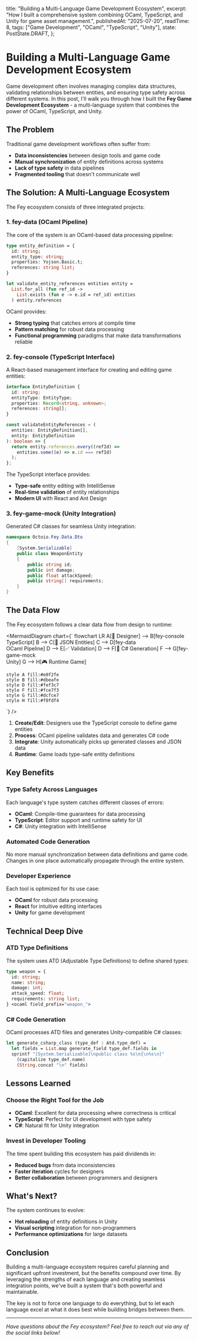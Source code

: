 
  title: "Building a Multi-Language Game Development Ecosystem",
  excerpt:
    "How I built a comprehensive system combining OCaml, TypeScript, and Unity for game asset management.",
  publishedAt: "2025-07-20",
  readTime: 8,
  tags: ["Game Development", "OCaml", "TypeScript", "Unity"],
  state: PostState.DRAFT,
};

<PostHeader metadata={metadata} />

# Building a Multi-Language Game Development Ecosystem

Game development often involves managing complex data structures, validating relationships between entities, and ensuring type safety across different systems. In this post, I'll walk you through how I built the **Fey Game Development Ecosystem** - a multi-language system that combines the power of OCaml, TypeScript, and Unity.

## The Problem

Traditional game development workflows often suffer from:

- **Data inconsistencies** between design tools and game code
- **Manual synchronization** of entity definitions across systems
- **Lack of type safety** in data pipelines
- **Fragmented tooling** that doesn't communicate well

## The Solution: A Multi-Language Ecosystem

The Fey ecosystem consists of three integrated projects:

### 1. fey-data (OCaml Pipeline)

The core of the system is an OCaml-based data processing pipeline:

```ocaml
type entity_definition = {
  id: string;
  entity_type: string;
  properties: Yojson.Basic.t;
  references: string list;
}

let validate_entity_references entities entity =
  List.for_all (fun ref_id ->
    List.exists (fun e -> e.id = ref_id) entities
  ) entity.references
```

OCaml provides:

- **Strong typing** that catches errors at compile time
- **Pattern matching** for robust data processing
- **Functional programming** paradigms that make data transformations reliable

### 2. fey-console (TypeScript Interface)

A React-based management interface for creating and editing game entities:

```typescript
interface EntityDefinition {
  id: string;
  entityType: EntityType;
  properties: Record<string, unknown>;
  references: string[];
}

const validateEntityReferences = (
  entities: EntityDefinition[],
  entity: EntityDefinition
): boolean => {
  return entity.references.every((refId) =>
    entities.some((e) => e.id === refId)
  );
};
```

The TypeScript interface provides:

- **Type-safe** entity editing with IntelliSense
- **Real-time validation** of entity relationships
- **Modern UI** with React and Ant Design

### 3. fey-game-mock (Unity Integration)

Generated C# classes for seamless Unity integration:

```csharp
namespace Octoio.Fey.Data.Dto
{
    [System.Serializable]
    public class WeaponEntity
    {
        public string id;
        public int damage;
        public float attackSpeed;
        public string[] requirements;
    }
}
```

## The Data Flow

The Fey ecosystem follows a clear data flow from design to runtime:

<MermaidDiagram
  chart={`
flowchart LR
    A[🎨 Designer] --> B[fey-console<br/>TypeScript]
    B --> C[📝 JSON Entities]
    C --> D[fey-data<br/>OCaml Pipeline]
    D --> E[✅ Validation]
    D --> F[🔧 C# Generation]
    F --> G[fey-game-mock<br/>Unity]
    G --> H[🎮 Runtime Game]
    
    style A fill:#e0f2fe
    style B fill:#dbeafe
    style D fill:#fef3c7
    style F fill:#fce7f3
    style G fill:#dcfce7
    style H fill:#f0fdf4
`}
/>

1. **Create/Edit**: Designers use the TypeScript console to define game entities
2. **Process**: OCaml pipeline validates data and generates C# code
3. **Integrate**: Unity automatically picks up generated classes and JSON data
4. **Runtime**: Game loads type-safe entity definitions

## Key Benefits

### Type Safety Across Languages

Each language's type system catches different classes of errors:

- **OCaml**: Compile-time guarantees for data processing
- **TypeScript**: Editor support and runtime safety for UI
- **C#**: Unity integration with IntelliSense

### Automated Code Generation

No more manual synchronization between data definitions and game code. Changes in one place automatically propagate through the entire system.

### Developer Experience

Each tool is optimized for its use case:

- **OCaml** for robust data processing
- **React** for intuitive editing interfaces
- **Unity** for game development

## Technical Deep Dive

### ATD Type Definitions

The system uses ATD (Adjustable Type Definitions) to define shared types:

```ocaml
type weapon = {
  id: string;
  name: string;
  damage: int;
  attack_speed: float;
  requirements: string list;
} <ocaml field_prefix="weapon_">
```

### C# Code Generation

OCaml processes ATD files and generates Unity-compatible C# classes:

```ocaml
let generate_csharp_class (type_def : Atd.type_def) =
  let fields = List.map generate_field type_def.fields in
  sprintf "[System.Serializable]\npublic class %s\n{\n%s\n}"
    (capitalize type_def.name)
    (String.concat "\n" fields)
```

## Lessons Learned

### Choose the Right Tool for the Job

- **OCaml**: Excellent for data processing where correctness is critical
- **TypeScript**: Perfect for UI development with type safety
- **C#**: Natural fit for Unity integration

### Invest in Developer Tooling

The time spent building this ecosystem has paid dividends in:

- **Reduced bugs** from data inconsistencies
- **Faster iteration** cycles for designers
- **Better collaboration** between programmers and designers

## What's Next?

The system continues to evolve:

- **Hot reloading** of entity definitions in Unity
- **Visual scripting** integration for non-programmers
- **Performance optimizations** for large datasets

## Conclusion

Building a multi-language ecosystem requires careful planning and significant upfront investment, but the benefits compound over time. By leveraging the strengths of each language and creating seamless integration points, we've built a system that's both powerful and maintainable.

The key is not to force one language to do everything, but to let each language excel at what it does best while building bridges between them.

---

_Have questions about the Fey ecosystem? Feel free to reach out via any of the social links below!_
